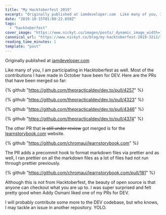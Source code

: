 ```yaml
---
title: "My Hacktoberfest 2019"
excerpt: "Originally published at iamdeveloper.com  Like many of you, I am participating in Hacktoberfest as we..."
date: "2019-10-15T01:00:22.650Z"
tags:
  - "hacktoberfest"
cover_image: "https://www.nickyt.co/images/posts/_dynamic_image_width=1000,height=420,fit=cover,gravity=auto,format=auto_https%3A%2F%2Fthepracticaldev.s3.amazonaws.com%2Fi%2Fp2th95jqhkylbvffrrz0.png"
canonical_url: "https://www.nickyt.co/blog/my-hacktoberfest-2019-32i2/"
reading_time_minutes: 1
template: "post"
---
```



Originally published at [iamdeveloper.com](https://www.iamdeveloper.com/blog/2019-10-14-my-hacktoberfest-2019/)

Like many of you, I am participating in Hacktoberfest as well. Most of the contributions I have made in October have been for DEV. Here are the PRs that have been merged so far:

{% github "https://github.com/thepracticaldev/dev.to/pull/4257" %}

{% github "https://github.com/thepracticaldev/dev.to/pull/4323" %}

{% github "https://github.com/thepracticaldev/dev.to/pull/4346" %}

{% github "https://github.com/thepracticaldev/dev.to/pull/4374" %}

The other PR that ~~is still under review~~ got merged is for the [learnstorybook.com](https://learnstorybook.com) website.

{% github "https://github.com/chromaui/learnstorybook.com" %}

The PR adds a precommit hook to format markdown files via prettier and as well, I ran prettier on all the markdown files as a lot of files had not run through prettier previously.

{% github "https://github.com/chromaui/learnstorybook.com/pull/181" %}

Although this is not from Hacktoberfest, the beauty of open source is that anyone can checkout what you are up to. I was super surprised and felt pretty good when Addy Osmani liked one of my PRs for DEV.

<Twitter id="1075866822006751233" />

I will probably contribute some more to the DEV codebase, but who knows, I may tackle an issue in another repository. YOLO.
